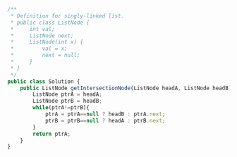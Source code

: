 ```js
/**
 * Definition for singly-linked list.
 * public class ListNode {
 *     int val;
 *     ListNode next;
 *     ListNode(int x) {
 *         val = x;
 *         next = null;
 *     }
 * }
 */
public class Solution {
    public ListNode getIntersectionNode(ListNode headA, ListNode headB) {
        ListNode ptrA = headA;
        ListNode ptrB = headB;
        while(ptrA!=ptrB){
            ptrA = ptrA==null ? headB : ptrA.next;
            ptrB = ptrB==null ? headA : ptrB.next;
        }
        return ptrA;
    }
}

```